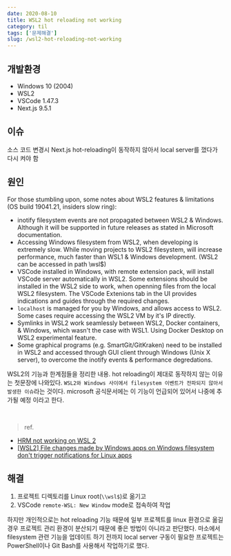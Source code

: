 ```yaml
---
date: 2020-08-10
title: WSL2 hot reloading not working
category: til
tags: ['문제해결']
slug: /wsl2-hot-reloading-not-working
---
```


## 개발환경

- Windows 10 (2004)
- WSL2
- VSCode 1.47.3
- Next.js 9.5.1

## 이슈

소스 코드 변경시 Next.js hot-reloading이 동작하지 않아서 local server를 껐다가 다시 켜야 함

## 원인

For those stumbling upon, some notes about WSL2 features & limitations (OS build 19041.21, insiders slow ring):

- inotify filesystem events are not propagated between WSL2 & Windows. Although it will be supported in future releases as stated in Microsoft documentation.
- Accessing Windows filesystem from WSL2, when developing is extremely slow. While moving projects to WSL2 filesystem, will increase performance, much faster than WSL1 & Windows development. (WSL2 can be accessed in path \\wsl\$\)
- VSCode installed in Windows, with remote extension pack, will install VSCode server automatically in WSL2. Some extensions should be installed in the WSL2 side to work, when openning files from the local WSL2 filesystem. The VSCode Extenions tab in the UI provides indications and guides through the required changes.
- `localhost` is managed for you by Windows, and allows access to WSL2. Some cases require accessing the WSL2 VM by it's IP directly.
- Symlinks in WSL2 work seamlessly between WSL2, Docker containers, & Windows, which wasn't the case with WSL1. Using Docker Desktop on WSL2 experimental feature.
- Some graphical programs (e.g. SmartGit/GitKraken) need to be installed in WSL2 and accessed through GUI client through Windows (Unix X server), to overcome the inotify events & performance degredations.

WSL2의 기능과 한계점들을 정리한 내용.
hot reloading이 제대로 동작하지 않는 이유는 첫문장에 나와있다.
`WSL2와 Windows 사이에서 filesystem 이벤트가 전파되지 않아서 발생한 이슈`라는 것이다.
microsoft 공식문서에는 이 기능이 언급되어 있어서 나중에 추가될 예정 이라고 한다.

<br />

> ref.

- [HRM not working on WSL 2](https://github.com/microsoft/WSL/issues/4417)
- [[WSL2] File changes made by Windows apps on Windows filesystem don't trigger notifications for Linux apps](https://github.com/microsoft/WSL/issues/4739)

## 해결

1. 프로젝트 디렉토리를 Linux root(`\\wsl$`)로 옮기고
2. VSCode `remote-WSL: New Window` mode로 접속하여 작업

하지만 개인적으로는 hot reloading 기능 때문에 일부 프로젝트를 linux 환경으로 옮길 경우 프로젝트 관리 환경이 분산되기 때문에 좋은 방법이 아니라고 판단했다.
마소에서 filesystem 관련 기능을 업데이트 하기 전까지 local server 구동이 필요한 프로젝트는 PowerShell이나 Git Bash를 사용해서 작업하기로 했다.

